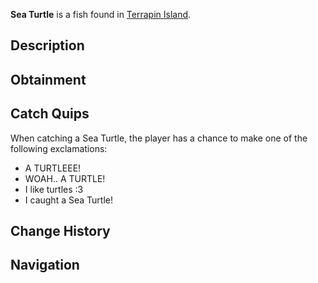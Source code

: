 {{FishInfobox
|image          = Sea Turtle.png
|rarity         = Mythical
|sea            = First Sea
|location       = [[Terrapin Island]]
|sublocation    = 
|sources        = Fishing Rod
|radar_location = 
|prog_speed     = -10
|xp             = 1000
|weather        = 
|time           = Day
|season         = 
|bait           = 
|base_weight    = 150
|base_value     = 2000
|weight_range   = 80
|base_chance    = 0.005
|base_resil     = 10
}}
'''Sea Turtle''' is a {{Rarity|Mythical}} fish found in [[Terrapin Island]].

== Description ==
{{Description|The Sea Turtle is a graceful marine creature with a streamlined shell and paddle-like flippers, found gliding peacefully in warm coastal waters. Known for their calm demeanour and protected status, Sea Turtles are a rare and beautiful sight that often symbolizes good fortune.|Bestiary Entry}}

== Obtainment ==
{{Description|Caught near Terrapin Island during the day.|Bestiary Hint}}
{{Fish Availability|
Terrapin Island/Surrounding Ocean
|top_rods      = 
Leviathan's Fang Rod\78258.1\582025.62;
Free Spirit Rod\60621.37\572702.97;
Trident Rod\59121.96\558537.75;
Ethereal Prism Rod\56996.3\330240.38;
Seraphic Rod\54044.66\342489.69;
Resourceful Rod\44314.96\267018.38;
Destiny Rod\46357.48\281080.28;
Heaven's Rod\41090.39\288212.06;
No-Life Rod\53684.85\392172.95;
Tempest Rod\51181.23\344562.69;
Rapid Rod\43330.97\317469.24;
Egg Rod\43220.84\316566.91;
Rod Of The Forgotten Fang\50177.42\333192.06;
Challenger's Rod\47972.36\329251.05;
Rod Of The Exalted One\44665.46\286202.28;
Rod Of The Depths\44452.8\299985.72;
Zeus Rod\42793.42\302706.91;
Verdant Shear Rod\41631.13\302583.4;
Blazebringer Rod\40728.62\289382.01;
Depthseeker Rod\38532.15\289810.39;
Avalanche Rod\34491.06\258691.46;
Volcanic Rod\33345.07\238979.14;
Steady Rod\10845.79\95428.96
|recommended   = Trident Rod
}}

== Catch Quips ==
When catching a Sea Turtle, the player has a chance to make one of the following exclamations:
* A TURTLEEE!
* WOAH.. A TURTLE!
* I like turtles :3
* I caught a Sea Turtle!

== Change History ==
{{Change History|{{subst:Current Version}}}}

== Navigation ==
{{Fish Navbox|Terrapin Island}}